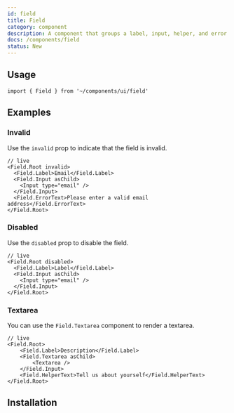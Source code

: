 ```yaml
---
id: field
title: Field
category: component
description: A component that groups a label, input, helper, and error text, ensuring accessibility.
docs: /components/field
status: New
---
```


<ComponentPlayground />

## Usage

```tsx
import { Field } from '~/components/ui/field'
```

## Examples

### Invalid

Use the `invalid` prop to indicate that the field is invalid.

```tsx
// live
<Field.Root invalid>
  <Field.Label>Email</Field.Label>
  <Field.Input asChild>
    <Input type="email" />
  </Field.Input>
  <Field.ErrorText>Please enter a valid email address</Field.ErrorText>
</Field.Root>
```

### Disabled

Use the `disabled` prop to disable the field.

```tsx
// live
<Field.Root disabled>
  <Field.Label>Label</Field.Label>
  <Field.Input asChild>
    <Input type="email" />
  </Field.Input>
</Field.Root>
```

### Textarea

You can use the `Field.Textarea` component to render a textarea.

```tsx
// live
<Field.Root>
    <Field.Label>Description</Field.Label>
    <Field.Textarea asChild>
        <Textarea />
    </Field.Input>
    <Field.HelperText>Tell us about yourself</Field.HelperText>
</Field.Root>
```

## Installation

<InstallationGuide />
